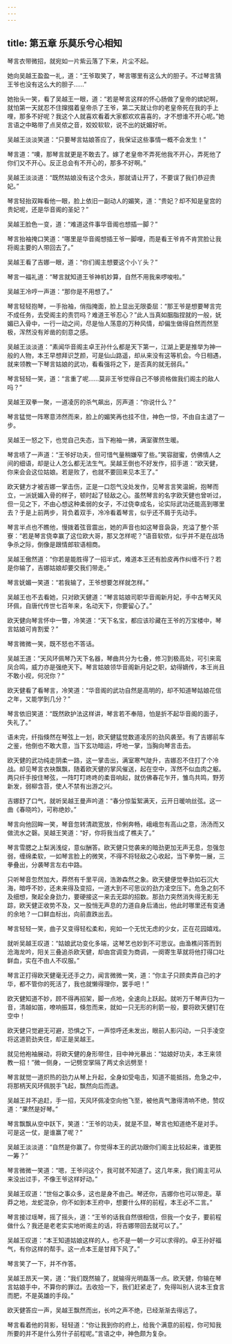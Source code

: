 ```yaml
---
---
---
```

title: 第五章 乐莫乐兮心相知
---




琴言衣带微招，就宛如一片紫云落了下来，片尘不起。

她向吴越王盈盈一礼，道：“王爷取笑了，琴言哪里有这么大的胆子。不过琴言猜王爷也没有这么大的胆子……”

她抬头一笑，看了吴越王一眼，道：“若是琴言这样的怀心肠做了皇帝的嫔妃啊，就怕第一天就忍不住撺掇着皇帝杀了王爷，第二天就让你的老皇帝死在我的手上哩，那多不好呢？我这个人就喜欢看着大家都欢欢喜喜的，才不想谁不开心呢。”她言语之中略带了点吴侬之音，姣姣软软，说不出的妩媚好听。

吴越王淡淡笑道：“只要琴言姑娘答应了，我保证这些事情一概不会发生！”

琴言道：“噢，那琴言就更是不敢去了。嫁了老皇帝不弄死他我不开心，弄死他了你们又不开心。反正总会有不开心的，那多不好啊。”

吴越王淡淡道：“既然姑娘没有这个念头，那就请让开了，不要误了我们恭迎贵妃。”

琴言轻抬双眸看他一眼，脸上依旧一副动人的媚笑，道：“贵妃？却不知是皇宫的贵妃呢，还是华音阁的圣妃？”

吴越王脸色一变，道：“难道这件事华音阁也想插一脚？”

琴言抬袖掩口笑道：“哪里是华音阁想插王爷一脚哩，而是看王爷肯不肯赏脸让我将阁主要的人带回去了。”

吴越王看了吉娜一眼，道：“你们阁主想要这个小丫头？”

琴言一福礼道：“琴言就知道王爷神机妙算，自然不用我来啰唆啦。”

吴越王冷哼一声道：“那你是不用想了。”

琴言轻轻抱琴，一手抬袖，俏指掩面，脸上显出无限委屈：“那王爷是想要琴言完不成任务，去受阁主的责罚吗？难道王爷忍心？”此人当真如胭脂捏就的一般，妩媚已入骨中，一行一动之间，尽是怡人荡意的万种风情，却偏生做得自然而然至极，浑然没有斧凿的刻意之感。

吴越王淡淡道：“素闻华音阁主卓王孙什么都是天下第一，江湖上更是推举为神一般的人物，本王早想拜识芝颜，可是仙山路遥，却从来没有这等机会。今日相遇，就来领教一下琴言姑娘的武功，看看强将之下，是否真的就无弱兵。”

琴言轻轻一笑，道：“言重了呢……莫非王爷觉得自己不够资格做我们阁主的敌人吗？”

吴越王双拳一聚，一道凌厉的杀气飙出，厉声道：“你说什么？”

琴言猛觉一阵寒意沛然而来，脸上的媚笑再也挂不住，神色一惊，不由自主退了一步。

吴越王一怒之下，也觉自己失态，当下袍袖一拂，满室骤然生暖。

琴言啧了一声道：“王爷好功夫，但可惜气量稍嫌窄了些。”笑容甜蜜，仿佛情人之间的细语，却是让人怎么都无法生气。吴越王倒也不好发作，招手道：“欧天健，你来会会这位姑娘。若是败了，也就不要回来见本王了。”

欧天健方才被吉娜一掌击伤，正是一口怨气没处发作，见琴言言笑温婉，抱琴而立，一派妩媚入骨的样子，顿时起了轻敌之心。虽然琴言的名字欧天健也曾听过，但一见之下，不由心想这种柔弱的女子，不过侥幸成名，论实际武功还能高到哪里去？于是上前两步，背负着双手，冷冷看着琴言，似乎还不屑于先动手。

琴言半点也不瞧他，慢拨着弦音震出，她的声音也如这琴音袅袅，充溢了整个茶寮：“若是琴言侥幸赢了这位欧大哥，那又怎样呢？”语音软侬，似乎并不是在战场争杀之际，倒像是跟情郎软语相商。

吴越王傲然道：“你若是能胜得了一招半式，难道本王还有脸皮再作纠缠不行？若是你输了，吉娜姑娘却要交我们带走。”

琴言妩媚一笑道：“若我输了，王爷想要怎样就怎样。”

吴越王也不去看她，只对欧天健道：“琴言姑娘司职华音阁新月妃，手中古琴天风环佩，自唐代传世七百年来，名动天下，你要留心了。”

欧天健向琴言怀中一瞥，冷笑道：“天下名宝，都应该珍藏在王爷的万宝楼中，琴言姑娘可肯割爱？”

琴言微微一笑，既不怒也不答话。

吴越王道：“天风环佩琴乃天下名器，琴曲共分为七叠，修习到极高处，可引来鸾凤合鸣，威力亦是强绝天下。琴言姑娘领华音阁新月妃之职，幼得嫡传，本王尚且不敢小视，何况你？”

欧天健看了看琴言，冷笑道：“华音阁的武功自然是高明的，却不知道琴姑娘花信之年，又能学到几分？”

琴言依旧笑道：“既然欧护法这样讲，琴言若不奉陪，怕是折不起华音阁的面子，失礼了。”

语未完，纤指倏然在琴弦上一划，欧天健猛觉数道凌厉的劲风袭至。有了吉娜前车之鉴，他倒也不敢大意，当下玄功暗运，呼地一掌，当胸向琴言击去。

欧天健的武功纯走阴柔一路，这一掌击出，满室寒气陡升，吉娜忍不住打了个冷战。却见琴言衣袂飘飘，随着欧天健的掌风催送，起在空中，浑然不似血肉之躯。两只纤手按住琴弦，一阵叮叮咚咚的柔音响起，就仿佛春花乍开，雏鸟共鸣，野芳新发，弱柳含苔，使人不禁有出游之兴。

吉娜舒了口气，就听吴越王曼声吟道：“春分惊蜇絮满天，云开日暖响丝弦。这一曲《春晓吟》，可称绝妙。”

琴言向他回眸一笑，琴音忽转清疏宽放，伶俐奔畅，峨峨忽有高山之意，汤汤而又做流水之磬。吴越王笑道：“好，你将我当成了樵夫了。”

琴言雪腮之上梨涡浅绽，意似酬答。欧天健只觉袭来的暗劲更加无声无息，忽强忽弱，缠绵柔软，一如琴言脸上的微笑，不得不将轻敌之心收起，当下拳势一展，三拳叠出，分袭琴言左右中路。

只听琴音忽然加大，莽然有千里平阔，浩渺森然之象。欧天健便觉拳劲如石沉大海，暗呼不妙，还未来得及变招，一道大到不可思议的劲力凌空压下。危急之刻不及细想，聚起全身劲力，要硬接这一来去无踪的招数。那劲力突然消失得无影无踪，欧天健正收势不及，又一股悄无声息的力道自身后涌出，他此时哪里还有变通的余地？一口鲜血标出，向前直跌出去。

琴言轻轻一笑，曲子又变得轻松柔和，宛如一个无忧无虑的少女，正在花园嬉戏。

就听吴越王叹道：“姑娘武功变化多端，这琴艺也妙到不可思议。由渔樵问答而到沧海龙吟，阳关三叠追杀欧天健，却由宫调变为商调，一阕寄生草就将他打得口吐鲜血，实在不由人不叹服。”

琴言正打得欧天健毫无还手之力，闻言微微一笑，道：“你主子只顾卖弄自己的才华，都不管你的死活了，我也就懒得理你，罢手吧！”

欧天健知道不妙，顾不得再招架，脚一点地，全速向上跃起。就听万千琴声归为一音，清越如笛，嘹响振耳，倏忽而来，就如一只无形的利箭一般，要将欧天健钉在空中！

欧天健只觉避无可避，恐惧之下，一声惊呼还未发出，眼前人影闪动，一只手凌空将这道箭劲夹住，却正是吴越王。

就见他袍袖展动，将欧天健的身形带住，目中神光暴出：“姑娘好功夫，本王来领教一招！”微一侧身，一记劈空掌隔了两丈余远劈至！

琴言就觉一道炽热的劲力从琴上升起，全身如受电击，知道不能抵挡，危急之中，将那柄天风环佩脱手飞起，飘然向后而退。

吴越王并不追赶，手一招，天风环佩凌空向他飞至，被他真气激得清响不绝，赞叹道：“果然是好琴。”

琴言飘飘从空中跃下，笑道：“王爷的功夫，就是不显，琴言也知道绝不是对手。可是这一仗，是谁赢了呢？”

吴越王淡淡道：“自然是你赢了。你觉得本王的武功跟你们阁主比较起来，谁更胜一筹？”

琴言微微一笑道：“嗯，王爷问这个，我可就不知道了。这几年来，我们阁主可从来没出过手，不像王爷这样好动。”

吴越王叹道：“世俗之事众多，这也是身不由己。琴还你，吉娜你也可以带走。草莽之地，龙蛇混杂，你不如到本王府中，想要什么样的前程，本王必不二言。”

琴言接过瑶琴，摇了摇头，道：“王爷的话我自然很相信，但我一个女子，要前程做什么？我还是老老实实地听阁主的话，将吉娜带回去就可以了。”

吴越王叹道：“本王知道姑娘这样的人，也不是一朝一夕可以求得的。卓王孙好福气，有你这样的帮手。这一点本王是甘拜下风了。”

琴言笑了一下，并不作答。

吴越王昂天一笑，道：“我们既然输了，就输得光明磊落一点。欧天健，你输在琴言姑娘手中，不算你的罪过。去收拾一下，我们赶紧走了，免得叫别人说本王食言而肥，不是英雄的手段。”

欧天健答应一声，吴越王飘然而出，长吟之声不绝，已经渐渐去得远了。

琴言看着他的背影，轻轻道：“你让我到你的府上，给我个满意的前程，你可知我所要的并不是什么劳什子前程呢。”言语之中，神色颇为复杂。